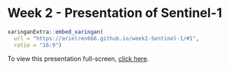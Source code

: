 # Week 2 - **Presentation of Sentinel-1**

```r
xaringanExtra::embed_xaringan(
  url = "https://arielren666.github.io/week2-Sentinel-1/#1", 
  ratio = "16:9")
```

To view this presentation full-screen, [click here](https://arielren666.github.io/week2-Sentinel-1/#1).